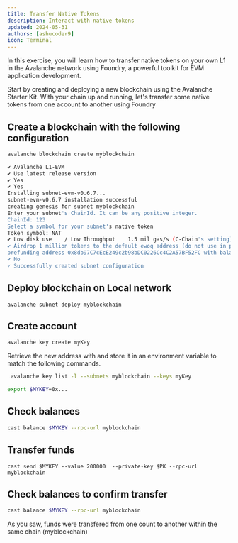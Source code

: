 ```yaml
---
title: Transfer Native Tokens
description: Interact with native tokens 
updated: 2024-05-31
authors: [ashucoder9]
icon: Terminal
---
```


In this exercise, you will learn how to transfer native tokens on your own L1 in the Avalanche network using Foundry, a powerful toolkit for EVM application development. 

Start by creating and deploying a new blockchain using the Avalanche Starter Kit. With your chain up and running, let's transfer some native tokens from one account to another using Foundry

## Create a blockchain with the following configuration

```bash
avalanche blockchain create myblockchain
```

```bash
✔ Avalanche L1-EVM
✔ Use latest release version
✔ Yes
✔ Yes
Installing subnet-evm-v0.6.7...
subnet-evm-v0.6.7 installation successful
creating genesis for subnet myblockchain
Enter your subnet's ChainId. It can be any positive integer.
ChainId: 123
Select a symbol for your subnet's native token
Token symbol: NAT
✔ Low disk use    / Low Throughput    1.5 mil gas/s (C-Chain's setting)
✔ Airdrop 1 million tokens to the default ewoq address (do not use in production)
prefunding address 0x8db97C7cEcE249c2b98bDC0226Cc4C2A57BF52FC with balance 1000000000000000000000000
✔ No
✓ Successfully created subnet configuration
```

## Deploy blockchain on Local network

```
avalanche subnet deploy myblockchain
```

## Create account
```bash
avalanche key create myKey
```

Retrieve the new address with and store it in an environment variable to match the following commands.
 
```bash
 avalanche key list -l --subnets myblockchain --keys myKey
```

```bash
export $MYKEY=0x...
```

## Check balances

```bash
cast balance $MYKEY --rpc-url myblockchain
```

## Transfer funds

```
cast send $MYKEY --value 200000  --private-key $PK --rpc-url myblockchain
```

## Check balances to confirm transfer

```bash
cast balance $MYKEY --rpc-url myblockchain
```

As you saw, funds were transfered from one count to another within the same chain (myblockchain)

